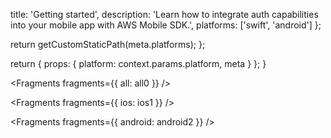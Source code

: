 
  title: 'Getting started',
  description:
    'Learn how to integrate auth capabilities into your mobile app with AWS Mobile SDK.',
  platforms: ['swift', 'android']
};

  return getCustomStaticPath(meta.platforms);
};

  return {
    props: {
      platform: context.params.platform,
      meta
    }
  };
}


<Fragments fragments={{ all: all0 }} />


<Fragments fragments={{ ios: ios1 }} />


<Fragments fragments={{ android: android2 }} />
